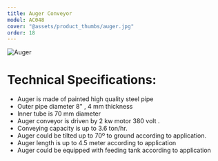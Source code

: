 ```yaml
---
title: Auger Conveyor
model: AC048
cover: "@assets/product_thumbs/auger.jpg"
order: 18
---
```



<ProductTabs />

![Auger](@assets/article_images/auger_conveyor/auger_04.jpg)

# Technical Specifications:

-   Auger is made of painted high quality steel pipe
-   Outer pipe diameter 8" , 4 mm thickness
-   Inner tube is 70 mm diameter
-   Auger conveyor is driven by 2 kw motor 380 volt .
-   Conveying capacity is up to 3.6 ton/hr.
-   Auger could be tilted up to 70º to ground according to application.
-   Auger length is up to 4.5 meter according to application
-   Auger could be equipped with feeding tank according to application
